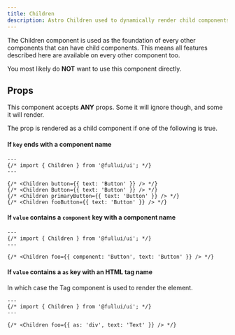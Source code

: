 ```yaml
---
title: Children
description: Astro Children used to dynamically render child components and/or elements based on props.
---
```


The Children component is used as the foundation of every other components that can have child components. This means all features described here are available on every other component too.

You most likely do **NOT** want to use this component directly.

## Props
This component accepts **ANY** props. Some it will ignore though, and some it will render. 

The prop is rendered as a child component if one of the following is true.

#### If `key` ends with a component name
```astro live
---
{/* import { Children } from '@fullui/ui'; */}
---

{/* <Children button={{ text: 'Button' }} /> */}
{/* <Children Button={{ text: 'Button' }} /> */}
{/* <Children primaryButton={{ text: 'Button' }} /> */}
{/* <Children fooButton={{ text: 'Button' }} /> */}
```

#### If `value` contains a `component` key with a component name
```astro live
---
{/* import { Children } from '@fullui/ui'; */}
---

{/* <Children foo={{ component: 'Button', text: 'Button' }} /> */}
```

#### If `value` contains a `as` key with an HTML tag name
In which case the Tag component is used to render the element.

```astro live
---
{/* import { Children } from '@fullui/ui'; */}
---

{/* <Children foo={{ as: 'div', text: 'Text' }} /> */}
```